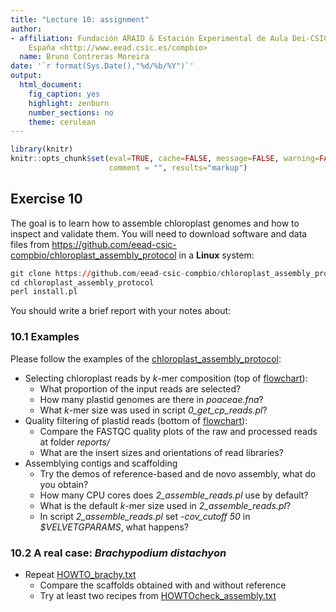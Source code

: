 ```yaml
---
title: "Lecture 10: assignment"
author:
- affiliation: Fundación ARAID & Estación Experimental de Aula Dei-CSIC, Zaragoza
    España <http://www.eead.csic.es/compbio>
  name: Bruno Contreras Moreira
date: '`r format(Sys.Date(),"%d/%b/%Y")`'
output:
  html_document:
    fig_caption: yes
    highlight: zenburn
    number_sections: no
    theme: cerulean
---
```



```r
library(knitr)
knitr::opts_chunk$set(eval=TRUE, cache=FALSE, message=FALSE, warning=FALSE, 
                      comment = "", results="markup")
```

## Exercise 10

The goal is to learn how to assemble chloroplast genomes and how to inspect and validate them.
You will need to download software and data files from
[https://github.com/eead-csic-compbio/chloroplast_assembly_protocol](https://github.com/eead-csic-compbio/chloroplast_assembly_protocol) in a **Linux** system:

```r
git clone https://github.com/eead-csic-compbio/chloroplast_assembly_protocol.git
cd chloroplast_assembly_protocol
perl install.pl
```

You should write a brief report with your notes about:

### 10.1 Examples 

Please follow the examples of the  [chloroplast_assembly_protocol](https://github.com/eead-csic-compbio/chloroplast_assembly_protocol):

  * Selecting chloroplast reads by $k$-mer composition (top of [flowchart](https://github.com/eead-csic-compbio/chloroplast_assembly_protocol/blob/master/pics/0_get_cp_reads_1_cleanreads.png)):
    + What proportion of the input reads are selected? 
    + How many plastid genomes are there in *poaceae.fna*?
    + What *k*-mer size was used in script *0_get_cp_reads.pl*?

  * Quality filtering of plastid reads (bottom of [flowchart](https://github.com/eead-csic-compbio/chloroplast_assembly_protocol/blob/master/pics/0_get_cp_reads_1_cleanreads.png)):
    + Compare the FASTQC quality plots of the raw and processed reads at folder *reports/*
    + What are the insert sizes and orientations of read libraries?
    
  * Assemblying contigs and scaffolding
    + Try the demos of reference-based and de novo assembly, what do you obtain?
    + How many CPU cores does *2_assemble_reads.pl* use by default?
    + What is the default $k$-mer size used in *2_assemble_reads.pl*?
    + In script *2_assemble_reads.pl* set *-cov_cutoff 50* in *$VELVETGPARAMS*, what happens?

### 10.2 A real case: *Brachypodium distachyon*

  * Repeat [HOWTO_brachy.txt](https://github.com/eead-csic-compbio/chloroplast_assembly_protocol/blob/master/HOWTO_brachy.txt)
    + Compare the scaffolds obtained with and without reference
    + Try at least two recipes from [HOWTOcheck_assembly.txt](https://github.com/eead-csic-compbio/chloroplast_assembly_protocol/blob/master/HOWTOcheck_assembly.txt)
    
    
    

